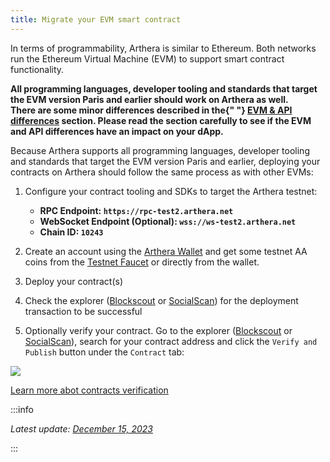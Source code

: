 ```yaml
---
title: Migrate your EVM smart contract
---
```



In terms of programmability, Arthera is similar to Ethereum. Both networks run the Ethereum Virtual Machine (EVM)
to support smart contract functionality.

<Alert severity="success">
  <strong>
    All programming languages, developer tooling and standards that target the
    EVM version Paris and earlier should work on Arthera as well.
  </strong>
</Alert>
<br />

<Alert severity="warning">
  <strong>
    There are some minor differences described in the{" "}
    <a href="/build/differences">EVM & API differences</a> section. Please read
    the section carefully to see if the EVM and API differences have an impact
    on your dApp.
  </strong>
</Alert>
<br />

Because Arthera supports all programming languages, developer tooling and standards that target the EVM version Paris and earlier, deploying your contracts on Arthera should follow the same process as with other EVMs:

1. Configure your contract tooling and SDKs to target the Arthera testnet:

   - **RPC Endpoint: `https://rpc-test2.arthera.net`**
   - **WebSocket Endpoint (Optional): `wss://ws-test2.arthera.net`**
   - **Chain ID: `10243`**

2. Create an account using the [Arthera Wallet](https://wallet-test.arthera.net) and get some testnet AA coins from the [Testnet Faucet](https://faucet.arthera.net) or directly from the wallet.

3. Deploy your contract(s)

4. Check the explorer ([Blockscout](https://explorer-test2.arthera.net) or [SocialScan](https://arthera-testnet.socialscan.io)) for the deployment transaction to be successful

5. Optionally verify your contract. Go to the explorer ([Blockscout](https://explorer-test2.arthera.net) or [SocialScan](https://arthera-testnet.socialscan.io)), search for your contract address and click the `Verify and Publish` button under the `Contract` tab:

<img src="/img/verify-contract.png" />

[Learn more abot contracts verification](/build/developing-sc/contracts-verification)

:::info

_Latest update: [December 15, 2023](https://github.com/artheranet/arthera-docs)_

:::
